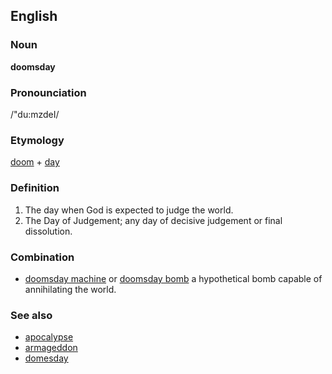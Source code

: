 {{wikipedia}}
==English==

===Noun===
'''doomsday'''

===Pronounciation=== 
/"du:mzdeI/

===Etymology===
[[doom]] + [[day]]

===Definition===
# The day when God is expected to judge the world.
# The Day of Judgement; any day of decisive judgement or final dissolution.

===Combination=== 
*[[doomsday machine]] or [[doomsday bomb]] a hypothetical bomb capable of annihilating the world.

===See also===
*[[apocalypse]]
*[[armageddon]]
*[[domesday]]